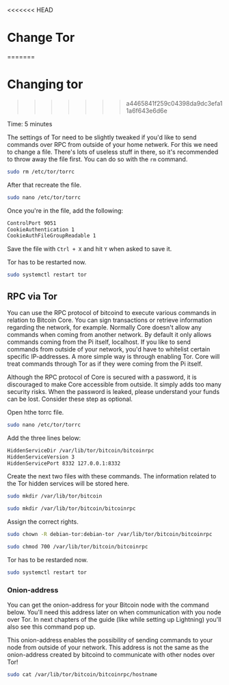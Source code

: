 
<<<<<<< HEAD
# Change Tor
=======
# Changing tor
>>>>>>> a4465841f259c04398da9dc3efa11a6f643e6d6e

<Callout emoji="&#x2139;">
	Time: 5 minutes
</Callout>

The settings of Tor need to be slightly tweaked if you'd like to send commands over RPC from outside of your home netwerk. For this we need to change a file. There's lots of useless stuff in there, so it's recommended to throw away the file first. You can do so with the `rm` command.

```bash
sudo rm /etc/tor/torrc
```

After that recreate the file.

```bash
sudo nano /etc/tor/torrc
```

Once you're in the file, add the following:

```bash
ControlPort 9051
CookieAuthentication 1
CookieAuthFileGroupReadable 1
```

Save the file with `Ctrl + X` and hit `Y` when asked to save it.

Tor has to be restarted now.

```bash
sudo systemctl restart tor
```

## RPC via Tor

You can use the RPC protocol of bitcoind to execute various commands in relation to Bitcoin Core. You can sign transactions or retrieve information regarding the network, for example. Normally Core doesn't allow any commands when coming from another network. By default it only allows commands coming from the Pi itself, localhost. If you like to send commands from outside of your network, you'd have to whitelist certain specific IP-addresses. A more simple way is through enabling Tor. Core will treat commands through Tor as if they were coming from the Pi itself.

<Callout type="warning" emoji="&#x26A0;">
	Although the RPC protocol of Core is secured with a password, it is discouraged to make Core accessible from outside. It simply adds too many security risks. When the password is leaked, please understand your funds can be lost. Consider these step as optional.
</Callout>

Open hthe torrc file.

```bash
sudo nano /etc/tor/torrc
```

Add the three lines below:

```bash
HiddenServiceDir /var/lib/tor/bitcoin/bitcoinrpc
HiddenServiceVersion 3
HiddenServicePort 8332 127.0.0.1:8332
```

Create the next two files with these commands. The information related to the Tor hidden services will be stored here.

```bash
sudo mkdir /var/lib/tor/bitcoin
```

```bash
sudo mkdir /var/lib/tor/bitcoin/bitcoinrpc
```

Assign the correct rights.

```bash
sudo chown -R debian-tor:debian-tor /var/lib/tor/bitcoin/bitcoinrpc
```

```bash
sudo chmod 700 /var/lib/tor/bitcoin/bitcoinrpc
```

Tor has to be restarded now.

```bash
sudo systemctl restart tor
```

### Onion-address

You can get the onion-address for your Bitcoin node with the command below. You'll need this address later on when communication with you node over Tor. In next chapters of the guide \(like while setting up Lightning\) you'll also see this command pop up.

<Callout emoji="&#x2139;">
	This onion-address enables the possibility of sending commands to your node from outside of your network. This address is not the same as the onion-address created by bitcoind to communicate with other nodes over Tor!
</Callout>

```bash
sudo cat /var/lib/tor/bitcoin/bitcoinrpc/hostname
```
